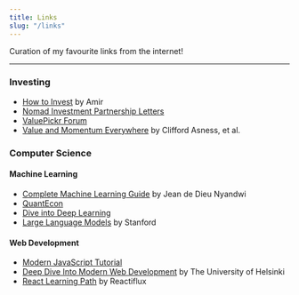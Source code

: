 ```yaml
---
title: Links
slug: "/links"
---
```


Curation of my favourite links from the internet!

---------------------------

### Investing

- [How to Invest](https://openai.com) by Amir
- [Nomad Investment Partnership Letters](https://igyfoundation.org.uk/wp-content/uploads/2021/09/Nomad_Partnership_Letters_1-1.pdf)
- [ValuePickr Forum](https://forum.valuepickr.com/)
- [Value and Momentum Everywhere](https://pages.stern.nyu.edu/~lpederse/papers/ValMomEverywhere.pdf) by Clifford Asness, et al.


### Computer Science

#### Machine Learning
- [Complete Machine Learning Guide](https://nyandwi.com/machine_learning_complete/outline/) by Jean de Dieu Nyandwi
- [QuantEcon](https://quantecon.org/projects/#filter=lecture)
- [Dive into Deep Learning](https://d2l.ai/index.html)
- [Large Language Models](https://stanford-cs324.github.io/winter2022/) by Stanford

#### Web Development
- [Modern JavaScript Tutorial](https://javascript.info/)
- [Deep Dive Into Modern Web Development](https://fullstackopen.com/en/) by The University of Helsinki
- [React Learning Path](https://www.reactiflux.com/learning) by Reactiflux 